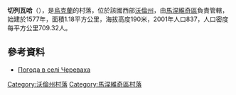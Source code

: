 {{coord|51|16|33|N|25|26|51|E|scale:30000|display=title}}

'''切列瓦哈'''（{{lang-uk|Череваха}}），是[[烏克蘭|烏克蘭]]的村落，位於該國西部[[沃倫州|沃倫州]]，由[[馬涅維奇區|馬涅維奇區]]負責管轄，始建於1577年，面積1.18平方公里，海拔高度190米，2001年人口837，人口密度每平方公里709.32人。

==參考資料==
* [http://weather.in.ua/ua/volynskaja/28207 Погода в селі Череваха] {{Wayback|url=http://weather.in.ua/ua/volynskaja/28207 |date=20111219095456 }}

[[Category:沃倫州村落|Category:沃倫州村落]]
[[Category:馬涅維奇區村落|Category:馬涅維奇區村落]]


{{Volyn-geo-stub}}